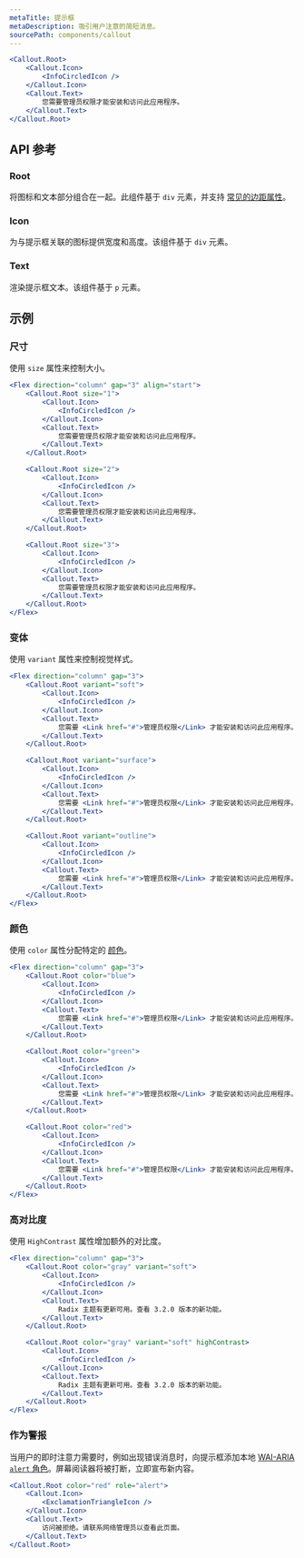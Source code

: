```yaml
---
metaTitle: 提示框
metaDescription: 吸引用户注意的简短消息。
sourcePath: components/callout
---
```


```jsx live=true
<Callout.Root>
	<Callout.Icon>
		<InfoCircledIcon />
	</Callout.Icon>
	<Callout.Text>
		您需要管理员权限才能安装和访问此应用程序。
	</Callout.Text>
</Callout.Root>
```

## API 参考

### Root

将图标和文本部分组合在一起。此组件基于 `div` 元素，并支持 [常见的边距属性](/themes/docs/overview/layout#margin-props)。

<ThemesPropsTable defs="calloutRootPropDefs" />

### Icon

为与提示框关联的图标提供宽度和高度。该组件基于 `div` 元素。

### Text

渲染提示框文本。该组件基于 `p` 元素。

## 示例

### 尺寸

使用 `size` 属性来控制大小。

```jsx live=true
<Flex direction="column" gap="3" align="start">
	<Callout.Root size="1">
		<Callout.Icon>
			<InfoCircledIcon />
		</Callout.Icon>
		<Callout.Text>
			您需要管理员权限才能安装和访问此应用程序。
		</Callout.Text>
	</Callout.Root>

	<Callout.Root size="2">
		<Callout.Icon>
			<InfoCircledIcon />
		</Callout.Icon>
		<Callout.Text>
			您需要管理员权限才能安装和访问此应用程序。
		</Callout.Text>
	</Callout.Root>

	<Callout.Root size="3">
		<Callout.Icon>
			<InfoCircledIcon />
		</Callout.Icon>
		<Callout.Text>
			您需要管理员权限才能安装和访问此应用程序。
		</Callout.Text>
	</Callout.Root>
</Flex>
```

### 变体

使用 `variant` 属性来控制视觉样式。

```jsx live=true
<Flex direction="column" gap="3">
	<Callout.Root variant="soft">
		<Callout.Icon>
			<InfoCircledIcon />
		</Callout.Icon>
		<Callout.Text>
			您需要 <Link href="#">管理员权限</Link> 才能安装和访问此应用程序。
		</Callout.Text>
	</Callout.Root>

	<Callout.Root variant="surface">
		<Callout.Icon>
			<InfoCircledIcon />
		</Callout.Icon>
		<Callout.Text>
			您需要 <Link href="#">管理员权限</Link> 才能安装和访问此应用程序。
		</Callout.Text>
	</Callout.Root>

	<Callout.Root variant="outline">
		<Callout.Icon>
			<InfoCircledIcon />
		</Callout.Icon>
		<Callout.Text>
			您需要 <Link href="#">管理员权限</Link> 才能安装和访问此应用程序。
		</Callout.Text>
	</Callout.Root>
</Flex>
```

### 颜色

使用 `color` 属性分配特定的 [颜色](/themes/docs/theme/color)。

```jsx live=true
<Flex direction="column" gap="3">
	<Callout.Root color="blue">
		<Callout.Icon>
			<InfoCircledIcon />
		</Callout.Icon>
		<Callout.Text>
			您需要 <Link href="#">管理员权限</Link> 才能安装和访问此应用程序。
		</Callout.Text>
	</Callout.Root>

	<Callout.Root color="green">
		<Callout.Icon>
			<InfoCircledIcon />
		</Callout.Icon>
		<Callout.Text>
			您需要 <Link href="#">管理员权限</Link> 才能安装和访问此应用程序。
		</Callout.Text>
	</Callout.Root>

	<Callout.Root color="red">
		<Callout.Icon>
			<InfoCircledIcon />
		</Callout.Icon>
		<Callout.Text>
			您需要 <Link href="#">管理员权限</Link> 才能安装和访问此应用程序。
		</Callout.Text>
	</Callout.Root>
</Flex>
```

### 高对比度

使用 `HighContrast` 属性增加额外的对比度。

```jsx live=true line="11"
<Flex direction="column" gap="3">
	<Callout.Root color="gray" variant="soft">
		<Callout.Icon>
			<InfoCircledIcon />
		</Callout.Icon>
		<Callout.Text>
			Radix 主题有更新可用。查看 3.2.0 版本的新功能。
		</Callout.Text>
	</Callout.Root>

	<Callout.Root color="gray" variant="soft" highContrast>
		<Callout.Icon>
			<InfoCircledIcon />
		</Callout.Icon>
		<Callout.Text>
			Radix 主题有更新可用。查看 3.2.0 版本的新功能。
		</Callout.Text>
	</Callout.Root>
</Flex>
```

### 作为警报

当用户的即时注意力需要时，例如出现错误消息时，向提示框添加本地 [WAI-ARIA `alert` 角色](https://developer.mozilla.org/en-US/docs/Web/Accessibility/ARIA/Roles/alert_role)。屏幕阅读器将被打断，立即宣布新内容。

```jsx live=true
<Callout.Root color="red" role="alert">
	<Callout.Icon>
		<ExclamationTriangleIcon />
	</Callout.Icon>
	<Callout.Text>
		访问被拒绝。请联系网络管理员以查看此页面。
	</Callout.Text>
</Callout.Root>
```